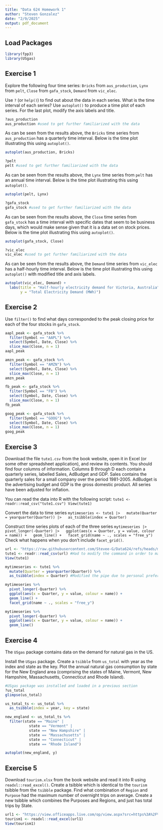 ```yaml
---
title: "Data 624 Homework 1"
author: "Steven Gonzalez"
date: "2/9/2025"
output: pdf_document
---
```


## Load Packages
```r
library(fpp3)
library(USgas)
```

## Exercise 1
Explore the following four time series: `Bricks` from `aus_production`, `Lynx` from `pelt`, `Close` from `gafa_stock`, `Demand` from `vic_elec`.

Use `?` (or `help()`) to find out about the data in each series.
What is the time interval of each series?
Use `autoplot()` to produce a time plot of each series.
For the last plot, modify the axis labels and title.
```r
?aus_production
aus_production #used to get further familiarized with the data
```
As can be seen from the results above, the `Bricks` time series from `aus_production` has a quarterly time interval. Below is the time plot illustrating this using `autoplot()`.
```r
autoplot(aus_production, Bricks)
```

```r
?pelt
pelt #used to get further familiarized with the data
```
As can be seen from the results above, the `Lynx` time series from `pelt` has an annual time interval. Below is the time plot illustrating this using `autoplot()`.
```r
autoplot(pelt, Lynx)
```

```r
?gafa_stock
gafa_stock #used to get further familiarized with the data
```
As can be seen from the results above, the `Close` time series from `gafa_stock` has a time interval with specific dates that seem to be business days, which would make sense given that it is a data set on stock prices. Below is the time plot illustrating this using `autoplot()`.
```r
autoplot(gafa_stock, Close)
```

```r
?vic_elec
vic_elec #used to get further familiarized with the data
```
As can be seen from the results above, the `Demand` time series from `vic_elec` has a half-hourly time interval. Below is the time plot illustrating this using `autoplot()` with modified title and axis labels.
```r
autoplot(vic_elec, Demand) +
  labs(title = "Half-hourly electricity demand for Victoria, Australia",
       y = "Total Electricity Demand (MWh)")
```

## Exercise 2
Use `filter()` to find what days corresponded to the peak closing price for each of the four stocks in `gafa_stock`.
```r
aapl_peak <- gafa_stock %>% 
  filter(Symbol == "AAPL") %>% 
  select(Symbol, Date, Close) %>%
  slice_max(Close, n = 1)
aapl_peak

amzn_peak <- gafa_stock %>% 
  filter(Symbol == "AMZN") %>% 
  select(Symbol, Date, Close) %>%
  slice_max(Close, n = 1)
amzn_peak

fb_peak <- gafa_stock %>% 
  filter(Symbol == "FB") %>% 
  select(Symbol, Date, Close) %>%
  slice_max(Close, n = 1)
fb_peak

goog_peak <- gafa_stock %>% 
  filter(Symbol == "GOOG") %>% 
  select(Symbol, Date, Close) %>%
  slice_max(Close, n = 1)
goog_peak
```

## Exercise 3
Download the file `tute1.csv` from the book website, open it in Excel (or some other spreadsheet application), and review its contents. You should find four columns of information. Columns B through D each contain a quarterly series, labelled Sales, AdBudget and GDP. Sales contains the quarterly sales for a small company over the period 1981-2005. AdBudget is the advertising budget and GDP is the gross domestic product. All series have been adjusted for inflation.

You can read the data into R with the following script:
`tute1 <- readr::read_csv("tute1.csv")
View(tute1)`

Convert the data to time series
`mytimeseries <- tute1 |>
  mutate(Quarter = yearquarter(Quarter)) |>
  as_tsibble(index = Quarter)`

Construct time series plots of each of the three series
`mytimeseries |>
  pivot_longer(-Quarter) |>
  ggplot(aes(x = Quarter, y = value, colour = name)) +
  geom_line() +
  facet_grid(name ~ ., scales = "free_y")`
Check what happens when you don’t include `facet_grid()`.
```r
url <- "https://raw.githubusercontent.com/Stevee-G/Data624/refs/heads/main/tute1.csv"
tute1 <- readr::read_csv(url) #Had to modify the command in order to make the RMD reproducible
View(tute1)

mytimeseries <- tute1 %>% 
  mutate(Quarter = yearquarter(Quarter)) %>% 
  as_tsibble(index = Quarter) #Modified the pipe due to personal preference

mytimeseries %>% 
  pivot_longer(-Quarter) %>% 
  ggplot(aes(x = Quarter, y = value, colour = name)) +
  geom_line() +
  facet_grid(name ~ ., scales = "free_y")

mytimeseries %>% 
  pivot_longer(-Quarter) %>% 
  ggplot(aes(x = Quarter, y = value, colour = name)) +
  geom_line()
```

## Exercise 4
The `USgas` package contains data on the demand for natural gas in the US.

Install the `USgas` package.
Create a `tsibble` from `us_total` with year as the index and state as the key.
Plot the annual natural gas consumption by state for the New England area (comprising the states of Maine, Vermont, New Hampshire, Massachusetts, Connecticut and Rhode Island).
```r
#USgas package was installed and loaded in a previous section
?us_total
glimpse(us_total)

us_total_ts <- us_total %>%
  as_tsibble(index = year, key = state)

new_england <- us_total_ts %>% 
  filter(state == "Maine" |
           state == "Vermont" |
           state == "New Hampshire" |
           state == "Massachusetts" |
           state == "Connecticut" |
           state == "Rhode Island")

autoplot(new_england, y)
```

## Exercise 5
Download `tourism.xlsx` from the book website and read it into R using `readxl::read_excel()`.
Create a tsibble which is identical to the `tourism` tsibble from the `tsibble` package.
Find what combination of `Region` and `Purpose` had the maximum number of overnight trips on average.
Create a new tsibble which combines the Purposes and Regions, and just has total trips by State.
```r
url1 <- "https://view.officeapps.live.com/op/view.aspx?src=https%3A%2F%2Fotexts.com%2Ffpp3%2Fextrafiles%2Ftourism.xlsx&wdOrigin=BROWSELINK"
tourism1 <- readxl::read_excel(url1)
View(tourism1)
```
